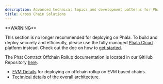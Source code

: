 ```yaml
---
description: Advanced technical topics and development patterns for Phala Network.
title: Cross Chain Solutions
---
```



<Note type="danger">
**WARNING**

This section is no longer recommended for deploying on Phala. To build and deploy securely and efficiently, please use the fully managed [Phala Cloud](https://cloud.phala.network) platform instead. Check out the doc on how to [get started](/phala-cloud/getting-started/overview).
</Note>

The Phat Contract Offchain Rollup documentation is located in our GitHub Repository [here](https://github.com/Phala-Network/phat-offchain-rollup).

* [EVM Details](https://github.com/Phala-Network/phat-offchain-rollup/blob/main/EvmRollup.mdx) for deploying an offchain rollup on EVM based chains.
* [Technical details](https://github.com/Phala-Network/phat-offchain-rollup/blob/main/TechnicalDetails.mdx) of the overall architecture.
